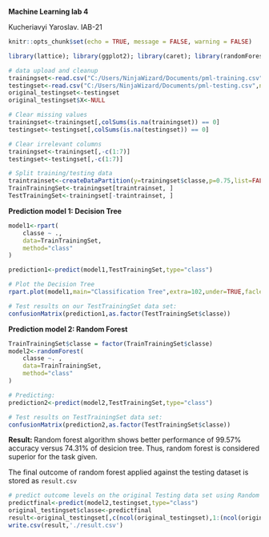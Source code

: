 
**Machine Learning lab 4**

Kucheriavyi Yaroslav. ІАВ-21

```r
knitr::opts_chunk$set(echo = TRUE, message = FALSE, warning = FALSE)
```

```r
library(lattice); library(ggplot2); library(caret); library(randomForest); library(rpart); library(rpart.plot);
```

```r
# data upload and cleanup
trainingset<-read.csv("C:/Users/NinjaWizard/Documents/pml-training.csv",na.strings=c("NA","#DIV/0!", ""))
testingset<-read.csv("C:/Users/NinjaWizard/Documents/pml-testing.csv",na.strings=c("NA","#DIV/0!", ""))
original_testingset<-testingset
original_testingset$X<-NULL

# Clear missing values
trainingset<-trainingset[,colSums(is.na(trainingset)) == 0]
testingset<-testingset[,colSums(is.na(testingset)) == 0]

# Clear irrelevant columns
trainingset<-trainingset[,-c(1:7)]
testingset<-testingset[,-c(1:7)]

# Split training/testing data
traintrainset<-createDataPartition(y=trainingset$classe,p=0.75,list=FALSE)
TrainTrainingSet<-trainingset[traintrainset, ] 
TestTrainingSet<-trainingset[-traintrainset, ]
```

**Prediction model 1: Decision Tree **

```r
model1<-rpart(
    classe ~ .,
    data=TrainTrainingSet,
    method="class"
)

prediction1<-predict(model1,TestTrainingSet,type="class")

# Plot the Decision Tree
rpart.plot(model1,main="Classification Tree",extra=102,under=TRUE,faclen=0)

# Test results on our TestTrainingSet data set:
confusionMatrix(prediction1,as.factor(TestTrainingSet$classe))
```

**Prediction model 2: Random Forest**

```r
TrainTrainingSet$classe = factor(TrainTrainingSet$classe)
model2<-randomForest(
    classe ~. ,
    data=TrainTrainingSet,
    method="class"
)

# Predicting:
prediction2<-predict(model2,TestTrainingSet,type="class")

# Test results on TestTrainingSet data set:
confusionMatrix(prediction2,as.factor(TestTrainingSet$classe))
```

**Result: ** Random forest algorithm shows better performance of 99.57% accuracy versus 74.31% of desicion tree. Thus, random forest is considered superior for the task given. 

The final outcome of random forest applied against the testing dataset is stored as `result.csv`

```r
# predict outcome levels on the original Testing data set using Random Forest algorithm
predictfinal<-predict(model2,testingset,type="class")
original_testingset$classe<-predictfinal
result<-original_testingset[,c(ncol(original_testingset),1:(ncol(original_testingset)-1))]
write.csv(result,'./result.csv')
```